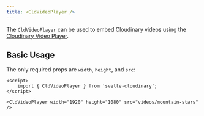 ```yaml
---
title: <CldVideoPlayer />
---
```



The `CldVideoPlayer` can be used to embed Cloudinary videos using the [Cloudinary Video Player](https://cloudinary.com/documentation/cloudinary_video_player).

## Basic Usage

The only required props are `width`, `height`, and `src`:

<CldVideoPlayer
	width="1920"
	height="1080"
	src="videos/mountain-stars"
	config={import.meta.env.VITE_PUBLIC_CLOUDINARY_CLOUD_NAME}
	client:load
/>

```svelte
<script>
	import { CldVideoPlayer } from 'svelte-cloudinary';
</script>

<CldVideoPlayer width="1920" height="1080" src="videos/mountain-stars" />
```
